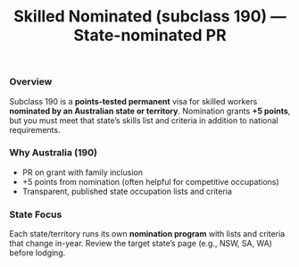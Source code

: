 ﻿---
program: skilled-nominated-190
vertical: skilled
kind: program
title: "Skilled Nominated (subclass 190) — State-nominated PR"
country: Australia
countrySlug: australia
programSlug: skilled-nominated-190
tagline: "Permanent residency with +5 points from state/territory nomination."
currency: AUD
timelineMonths: 12
tags: ["PR", "state nomination", "points-tested", "family"]

heroImage: "/images/skilled/Australia/Australia.webp"
heroVideo: "/images/personal/video/sample.mp4"
heroPoster: "/images/skilled/Australia/Australia.webp"

brochure: "/images/citizenship/antigua/antigua.pdf"

routeType: points-tested
lastUpdated: "2025-09-13"

# Quick-facts wiring (NEW, like 189)
points:
  max: 65
  gridUrl: "https://immi.homeaffairs.gov.au/visas/working-in-australia/how-to-get-points"
languageMin:
  test: "IELTS"
  overall: 6
  bands:
    listening: 6
    reading: 6
    writing: 6
    speaking: 6
occupationListUrl: "https://immi.homeaffairs.gov.au/visas/working-in-australia/skill-occupation-list"

prices:
  - label: "Visa application charge (primary applicant)"
    amount: 4910
  - label: "State nomination fee (varies by state)"
    amount: 0
    notes: "Many states charge a nomination fee; amounts change per program year."
  - label: "Skills assessment (typical)"
    amount: 600
  - label: "English test (typical)"
    amount: 410
  - label: "Health exams (typical)"
    amount: 350

governmentFees:
  - label: "Subclass 190 — primary applicant VAC (from)"
    amount: 4910
    currency: AUD
    sourceLabel: "Home Affairs — 190 visa"
    sourceUrl: "https://immi.homeaffairs.gov.au/visas/getting-a-visa/visa-listing/skilled-nominated-190"
  - label: "Additional applicant charges (18+ / <18) — see official pricing table"
    currency: AUD
    sourceLabel: "Current Visa Pricing Table"
    sourceUrl: "https://immi.homeaffairs.gov.au/visas/getting-a-visa/fees-and-charges/current-visa-pricing"
  - label: "State/territory nomination fee (if charged by nominating state)"
    currency: AUD
    sourceLabel: "State nomination program pages"
    sourceUrl: "https://immi.homeaffairs.gov.au/visas/working-in-australia/state-territory-government-nominations"

benefits:
  - "Permanent residency on grant; include partner and dependent children."
  - "+5 points from a successful state/territory nomination."
  - "Clear PR pathway with published state occupation lists and criteria."

requirements:
  - "Under 45 **at the time of invitation**."
  - "Nomination by an Australian **state/territory government** (meet that state’s criteria)."
  - "Occupation on the **eligible skilled occupation list** and on the **state list** (where applicable)."
  - "Positive skills assessment and **Competent English** (IELTS 6 each or accepted equivalents)."
  - "EOI in SkillSelect; meet health and character requirements."

disqualifiers:
  - "Not meeting state criteria (work/education ties, points, or residency rules)."
  - "Occupation not available on the relevant state skills list."
  - "Age ≥ 45 on the invitation date."

riskNotes:
  - "State criteria, quotas and skills lists change during the program year."
  - "Nomination doesn’t guarantee an invitation; timing and caps apply."

complianceNotes:
  - "Post-grant settlement expectations may apply per state (e.g., live/work intention)."
  - "Provide evidence for all points claimed and state-specific requirements."

documentChecklist:
  - group: "Identity & Civil"
    documents:
      - "Passports; civil status docs"
  - group: "Skills & Education"
    documents:
      - "Positive skills assessment"
      - "Degrees/transcripts; professional registration (if required)"
  - group: "Employment"
    documents:
      - "Experience letters; payslips/tax records"
      - "Offer/contract (if relevant to state criteria)"
  - group: "English & Tests"
    documents:
      - "IELTS/PTE/approved test result (Competent or higher)"
  - group: "State Nomination"
    documents:
      - "State application form & evidence of ties (where required)"
      - "Commitment statement (where required)"
  - group: "Health & Character"
    documents:
      - "Medicals via panel physician"
      - "Police clearances as per guidance"

familyMatrix:
  childrenUpTo: 23
  parentsFromAge: 0
  siblings: false
  spouse: true

quickCheck:
  title: "Subclass 190 — quick eligibility"
  questions:
    - id: "age"
      label: "Under 45 on the **invitation** date?"
      type: boolean
    - id: "points"
      label: "Indicative **65+ points** (state nomination adds **+5**)?"
      type: boolean
    - id: "occupation"
      label: "Your occupation appears on the **eligible list** and the **nominating state’s list**?"
      type: boolean
    - id: "english"
      label: "**Competent English** (IELTS 6 each / accepted equivalents)?"
      type: boolean
    - id: "ties"
      label: "You meet the target state’s criteria (e.g., residency, study, work or job offer where required)?"
      type: boolean
  ctas:
    primaryHref: "/PersonalBooking"
    primaryText: "Check state nomination with an advisor"
    secondaryHref: "/skilled/australia"
    secondaryText: "Compare 189 vs 190"

processSteps:
  - title: "Choose target state & check criteria"
    description: "Review state skills list and eligibility (points, occupation, ties)."
  - title: "Skills assessment & English"
    description: "Obtain a positive assessment and meet English minimums."
  - title: "EOI (SkillSelect) + State Nomination application"
    description: "Submit EOI; lodge state nomination per state portal timelines."
  - title: "Nomination, invitation & visa lodgement"
    description: "On nomination and invitation, lodge 190 and pay VAC."
  - title: "Biometrics, medicals & decision"
    description: "Complete checks; await PR decision."

faq:
  - q: "Is 190 permanent?"
    a: "Yes — 190 is a permanent residency visa on grant."
  - q: "How many points do I need?"
    a: "Pass mark is 65; **state nomination adds +5 points** toward your total."
  - q: "How fast is 190?"
    a: "Use Home Affairs’ monthly processing guide; median **Skilled (Permanent)** is ~12 months and varies."
  - q: "Do states charge a fee?"
    a: "Many do; amounts and criteria change by program year — check the specific state nomination page."
  - q: "What if my occupation isn’t on a state list?"
    a: "Consider 189 (no nomination) or other routes (e.g., regional 491) depending on demand and profile."

costEstimator:
  baseOptions:
    - id: "primary"
      label: "Primary applicant — VAC (from)"
      amount: 4910
  defaultBaseId: "primary"
  adults: 1
  children: 0
  addons:
    - id: "state-fee"
      label: "State nomination fee (varies)"
      amount: 0
      per: "application"
    - id: "english-test"
      label: "English test (typical)"
      amount: 410
      per: "application"
    - id: "skills-assessment"
      label: "Skills assessment (typical)"
      amount: 600
      per: "application"
    - id: "medicals"
      label: "Health exams (typical)"
      amount: 350
      per: "application"

seo:
  title: "Australia Subclass 190 — Skilled Nominated (State-nominated PR)"
  description: "PR with +5 points from state nomination. See 190 points, state lists, English, fees, timeline and documents — then talk to an advisor."
  keywords:
    - "subclass 190"
    - "Skilled Nominated"
    - "Australia PR state nomination"
---

### Overview

Subclass 190 is a **points-tested permanent** visa for skilled workers **nominated by an Australian state or territory**. Nomination grants **+5 points**, but you must meet that state’s skills list and criteria in addition to national requirements.

### Why Australia (190)

- PR on grant with family inclusion
- +5 points from nomination (often helpful for competitive occupations)
- Transparent, published state occupation lists and criteria

### State Focus

Each state/territory runs its own **nomination program** with lists and criteria that change in-year. Review the target state’s page (e.g., NSW, SA, WA) before lodging.

